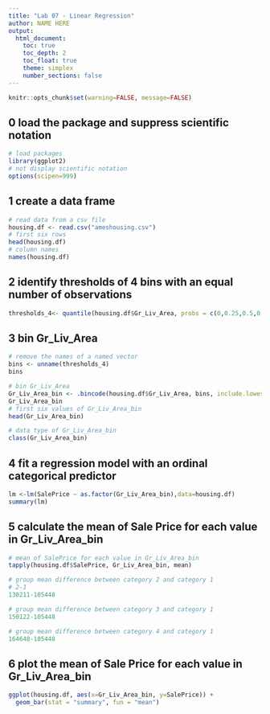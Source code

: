 ```yaml
---
title: "Lab 07 - Linear Regression"
author: NAME HERE
output:
  html_document:
    toc: true
    toc_depth: 2
    toc_float: true
    theme: simplex
    number_sections: false
---
```


```r
knitr::opts_chunk$set(warning=FALSE, message=FALSE)
```

## 0 load the package and suppress scientific notation 
```r
# load packages 
library(ggplot2)
# not display scientific notation
options(scipen=999)
```

## 1 create a data frame 

```r
# read data from a csv file 
housing.df <- read.csv("ameshousing.csv")
# first six rows 
head(housing.df)
# column names 
names(housing.df)
```

## 2 identify thresholds of 4 bins with an equal number of observations 
```r
thresholds_4<- quantile(housing.df$Gr_Liv_Area, probs = c(0,0.25,0.5,0.75,1)) 
```

## 3 bin Gr_Liv_Area   
```r
# remove the names of a named vector 
bins <- unname(thresholds_4) 
bins

# bin Gr_Liv_Area 
Gr_Liv_Area_bin <- .bincode(housing.df$Gr_Liv_Area, bins, include.lowest = TRUE)
Gr_Liv_Area_bin
# first six values of Gr_Liv_Area_bin
head(Gr_Liv_Area_bin)

# data type of Gr_Liv_Area_bin
class(Gr_Liv_Area_bin)

```

## 4 fit a regression model with an ordinal categorical predictor 
```r
lm <-lm(SalePrice ~ as.factor(Gr_Liv_Area_bin),data=housing.df)
summary(lm)
```

## 5 calculate the mean of Sale Price for each value in Gr_Liv_Area_bin
```r
# mean of SalePrice for each value in Gr_Liv_Area_bin 
tapply(housing.df$SalePrice, Gr_Liv_Area_bin, mean)

# group mean difference between category 2 and category 1
# 2-1
130211-105448

# group mean difference between category 3 and category 1
150122-105448

# group mean difference between category 4 and category 1
164648-105448
```

## 6 plot the mean of Sale Price for each value in Gr_Liv_Area_bin
```r
ggplot(housing.df, aes(x=Gr_Liv_Area_bin, y=SalePrice)) + 
  geom_bar(stat = "summary", fun = "mean")

```
